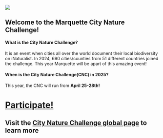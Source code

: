 ![](images/banner.png)

## Welcome to the Marquette City Nature Challenge!

#### What is the City Nature Challenge?

It is an event when cities all over the world document their local biodiversity on iNaturalist. In 2024, 690 cities/counties from 51 different countries joined the challenge. This year Marquette will be apart of this amazing event!

#### When is the City Nature Challenge(CNC) in 2025?

This year, the CNC will run from **April 25-28th!**

# [Participate!](participate.qmd)

## Visit the [City Nature Challenge global page](https://www.citynaturechallenge.org/) to learn more
